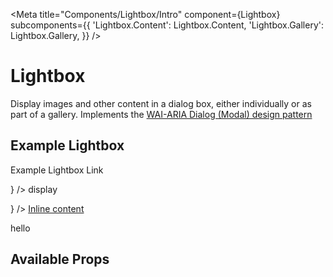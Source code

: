 

<Meta
  title="Components/Lightbox/Intro"
  component={Lightbox}
  subcomponents={{
    'Lightbox.Content': Lightbox.Content,
    'Lightbox.Gallery': Lightbox.Gallery,
  }}
/>

# Lightbox

Display images and other content in a dialog box, either individually or as part of a gallery.
Implements the <a href="https://www.w3.org/TR/wai-aria-practices/#dialog_modal" target="_blank">
WAI-ARIA Dialog (Modal) design pattern</a>

## Example Lightbox

<Canvas>
  <span>
    <Lightbox
      title="Example lightbox"
      link="#link"
      children={<p>Example Lightbox Link</p>}
    />
    <Lightbox.Content id="link" children={<p>display</p>} />
    <a class="wb-lbx" title="Example of inline content" href="#inline_content">
      Inline content
    </a>
    <section
      id="inline_content"
      class="mfp-hide modal-dialog modal-content overlay-def"
    >
      <p>hello</p>
    </section>
  </span>
</Canvas>

## Available Props

<ArgsTable />
